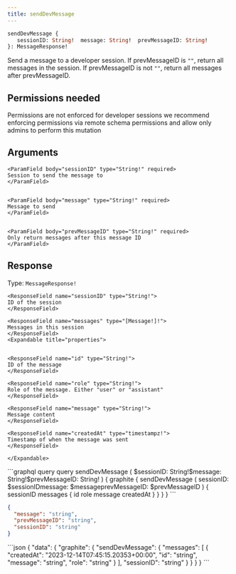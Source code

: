 ```yaml
---
title: sendDevMessage
---
```


```graphql
sendDevMessage {
   sessionID: String!  message: String!  prevMessageID: String! 
}: MessageResponse!
```

Send a message to a developer session.
If prevMessageID is `""`, return all messages in the session.
If prevMessageID is not `""`, return all messages after prevMessageID.

## Permissions needed

Permissions are not enforced for developer sessions
we recommend enforcing permissions via remote schema permissions
and allow only admins to perform this mutation


## Arguments



    <ParamField body="sessionID" type="String!" required>
    Session to send the message to
    </ParamField>


    <ParamField body="message" type="String!" required>
    Message to send
    </ParamField>


    <ParamField body="prevMessageID" type="String!" required>
    Only return messages after this message ID
    </ParamField>



## Response

Type: `MessageResponse!`





    
    <ResponseField name="sessionID" type="String!">
    ID of the session
    </ResponseField>
    
    <ResponseField name="messages" type="[Message!]!">
    Messages in this session
    </ResponseField>
    <Expandable title="properties">
    
    
    <ResponseField name="id" type="String!">
    ID of the message
    </ResponseField>
    
    <ResponseField name="role" type="String!">
    Role of the message. Either "user" or "assistant"
    </ResponseField>
    
    <ResponseField name="message" type="String!">
    Message content
    </ResponseField>
    
    <ResponseField name="createdAt" type="timestampz!">
    Timestamp of when the message was sent
    </ResponseField>
    
    </Expandable>
    
    



<RequestExample>
```graphql query
query sendDevMessage (
  $sessionID: String!$message: String!$prevMessageID: String!
) {
  graphite {
    sendDevMessage (
      sessionID: $sessionIDmessage: $messageprevMessageID: $prevMessageID
    ) {
      sessionID
      messages {
        id
        role
        message
        createdAt
        }
    }
  }
}
```

```json variables
{
  "message": "string",
  "prevMessageID": "string",
  "sessionID": "string"
}
```
</RequestExample>

<ResponseExample>
```json
{
  "data": {
    "graphite": {
      "sendDevMessage": {
        "messages": [
          {
            "createdAt": "2023-12-14T07:45:15.20353+00:00",
            "id": "string",
            "message": "string",
            "role": "string"
          }
        ],
        "sessionID": "string"
      }
    }
  }
}
```
</ResponseExample>
